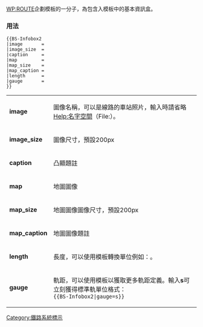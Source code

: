 <IncludeOnly><!-- 在這裡加入模板的保護標識 --></IncludeOnly>
<!-- 在本行下編輯模板說明 -->
{{template shortcut|bs-infobox}}
<!-- Categories and interwikis go at the bottom of this page. -->
[[WP:ROUTE]]企劃模板的一分子，為包含入{{tl|BS-map}}模板中的基本資訊盒。

=== 用法 ===
<pre>
{{BS-Infobox2
|image       = 
|image_size  = 
|caption     = 
|map         = 
|map_size    = 
|map_caption = 
|length      = 
|gauge       = 
}}
</pre>

{| class="wikitable"
| '''image''' || 圖像名稱，可以是線路的車站照片，輸入時請省略[[Help:名字空間]]（File:）。
|-
| '''image_size''' || 圖像尺寸，預設200px
|-
| '''caption''' || 凸顯題註
|-
| '''map''' || 地圖圖像
|-
| '''map_size''' || 地圖圖像圖像尺寸，預設200px
|-
| '''map_caption''' || 地圖圖像題註
|-
| '''length''' || 長度，可以使用{{tl|convert}}模板轉換單位例如：{{convert|1|km|mi|1|abbr=on}}。
|-
| '''gauge''' || 軌距，可以使用{{tl|RailGauge}}模板以獲取更多軌距定義。輸入'''s'''可立刻獲得標準軌單位格式：<br><code><nowiki>{{BS-Infobox2|gauge=s}}</nowiki></code> {{BS-Infobox2|gauge=s}}</center>
|}

<includeonly>
<!-- Categories go here: -->
[[Category:鐵路系統標示]]
</includeonly>